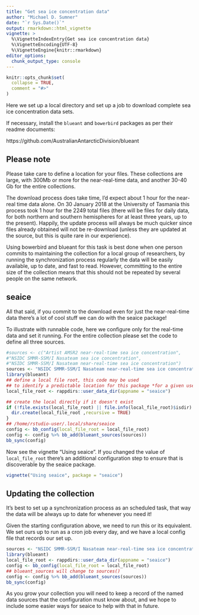 ```yaml
---
title: "Get sea ice concentration data"
author: "Michael D. Sumner"
date: "`r Sys.Date()`"
output: rmarkdown::html_vignette
vignette: >
  %\VignetteIndexEntry{Get sea ice concentration data}
  %\VignetteEncoding{UTF-8}
  %\VignetteEngine{knitr::rmarkdown}
editor_options: 
  chunk_output_type: console
---
```


```r
knitr::opts_chunk$set(
  collapse = TRUE,
  comment = "#>"
)
```

Here we set up a local directory and set up a job to download complete sea ice concentration
data sets. 

If necessary, install the `blueant` and `bowerbird` packages as per their readme documents: 

https://github.com/AustralianAntarcticDivision/blueant

## Please note

Please take care to define a location for your files. These collections are large, 
with 300Mb or more for the near-real-time data, and another 30-40 Gb for the entire collections. 

The download process does take time, I'd expect about 1 hour for the near-real time data alone. On 30 January 2018 at the University of Tasmania this process took 1 hour for the 2249 total files (there will be files for daily data, for both northern and southern hemispheres for at least three years, up to the present). Happily, the update process will always be much quicker since files already obtained will not be re-download (unless they are updated at the source, but this is quite rare in our experience). 

Using bowerbird and blueant for this task is best done when one person commits to maintaining the collection for a local group of researchers, by running the synchronization process regularly the data will be easily available, up to date, and fast to read. However, committing to the entire size of the collection means that this should not be repeated by several people on the same network. 

## seaice 

All that said, if you commit to the download even for just the near-real-time data there's a lot of cool stuff we can do with the seaice package! 

To illustrate with runnable code, here we configure only for the real-time data and set it running. For 
the entire collection please set the code to define all three sources. 

```r
#sources <- c("Artist AMSR2 near-real-time sea ice concentration", 
#"NSIDC SMMR-SSM/I Nasateam sea ice concentration", 
#"NSIDC SMMR-SSM/I Nasateam near-real-time sea ice concentration")
sources <- "NSIDC SMMR-SSM/I Nasateam near-real-time sea ice concentration"
library(blueant)
## define a local file root, this code may be used
## to identify a predictable location for this package *for a given user*
local_file_root <- rappdirs::user_data_dir(appname = "seaice")

## create the local directly if it doesn't exist
if (!file.exists(local_file_root) || file.info(local_file_root)$isdir) {
  dir.create(local_file_root ,recursive = TRUE)
}
## /home/rstudio-user/.local/share/seaice
config <- bb_config(local_file_root = local_file_root)
config <- config %>% bb_add(blueant_sources(sources))
bb_sync(config)
```

Now see the vignette "Using seaice".   If you changed the value of `local_file_root` there's an additional configuration step to ensure that is discoverable by the seaice package. 

```r
vignette("Using seaice", package = "seaice")
```


## Updating the collection

It's best to set up a synchronization process as an scheduled task, that way the data will be always up to date for whenever you need it!

Given the starting configuration above, we need to run this or its equivalent. We set ours up to run as a cron job every day, and we have a local config file that records our set up. 

```r
sources <- "NSIDC SMMR-SSM/I Nasateam near-real-time sea ice concentration"
library(blueant)
local_file_root <- rappdirs::user_data_dir(appname = "seaice")
config <- bb_config(local_file_root = local_file_root)
## blueant_sources will change to sources()
config <- config %>% bb_add(blueant_sources(sources))
bb_sync(config)
```

As you grow your collection you will need to keep a record of the named data sources that the configuration must know about, and we hope to include some easier ways for seaice to help with that in future. 
